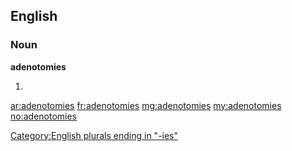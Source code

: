 ==English==

===Noun===
'''adenotomies'''

# {{plural of|[[adenotomy]]}}

[[Category:English plurals ending in "-ies"]]

[[ar:adenotomies]]
[[fr:adenotomies]]
[[mg:adenotomies]]
[[my:adenotomies]]
[[no:adenotomies]]